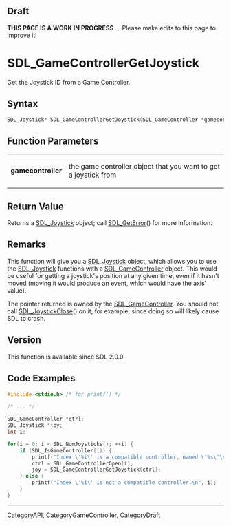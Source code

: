 
== Draft ==

'''THIS PAGE IS A WORK IN PROGRESS''' ... Please make edits to this page to improve it!

<!-- #*^*^*^*^*See https://wiki.libsdl.org/SGFunctions for details on editing this page*^*^*^*^* -->
= SDL_GameControllerGetJoystick =

Get the Joystick ID from a Game Controller.

== Syntax ==

<syntaxhighlight lang='c'>
SDL_Joystick* SDL_GameControllerGetJoystick(SDL_GameController *gamecontroller);
</syntaxhighlight>

== Function Parameters ==

{|
|'''gamecontroller'''
|the game controller object that you want to get a joystick from
|}

== Return Value ==

Returns a [[SDL_Joystick]] object; call [[SDL_GetError]]() for more
information.

== Remarks ==

This function will give you a [[SDL_Joystick]] object, which allows you to
use the [[SDL_Joystick]] functions with a [[SDL_GameController]] object.
This would be useful for getting a joystick's position at any given time,
even if it hasn't moved (moving it would produce an event, which would have
the axis' value).

The pointer returned is owned by the [[SDL_GameController]]. You should not
call [[SDL_JoystickClose]]() on it, for example, since doing so will likely
cause SDL to crash.

== Version ==

This function is available since SDL 2.0.0.

== Code Examples ==

<syntaxhighlight lang='c++'>
#include <stdio.h> /* for printf() */

/* ... */

SDL_GameController *ctrl;
SDL_Joystick *joy;
int i;

for(i = 0; i < SDL_NumJoysticks(); ++i) {
    if (SDL_IsGameController(i)) {
        printf("Index \'%i\' is a compatible controller, named \'%s\'\n", i, SDL_GameControllerNameForIndex(i));
        ctrl = SDL_GameControllerOpen(i);
        joy = SDL_GameControllerGetJoystick(ctrl);
    } else {
        printf("Index \'%i\' is not a compatible controller.\n", i);
    }
}
</syntaxhighlight>

----
[[CategoryAPI]], [[CategoryGameController]], [[CategoryDraft]]
<!-- #See the Style Guide for instructions on editing the footer. -->


